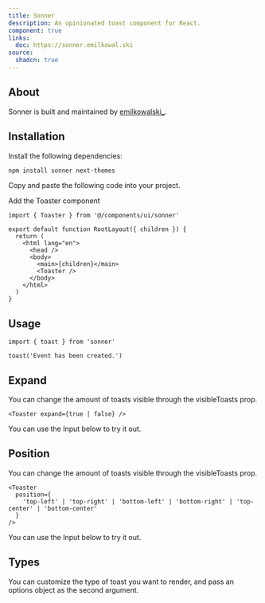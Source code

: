 ```yaml
---
title: Sonner
description: An opinionated toast component for React.
component: true
links:
  doc: https://sonner.emilkowal.ski
source:
  shadcn: true
---
```


<ComponentPreview name="sonner-demo" peekCode wide />

## About

Sonner is built and maintained by [emilkowalski\_](https://twitter.com/emilkowalski_).

## Installation

<Steps>

<Step>Install the following dependencies:</Step>

```bash
npm install sonner next-themes
```

<Step>Copy and paste the following code into your project.</Step>

<ComponentSource name="sonner" />

<Step>Add the Toaster component</Step>

```tsx title="app/layout.tsx" {1,9}
import { Toaster } from '@/components/ui/sonner'

export default function RootLayout({ children }) {
  return (
    <html lang="en">
      <head />
      <body>
        <main>{children}</main>
        <Toaster />
      </body>
    </html>
  )
}
```

</Steps>

## Usage

```tsx
import { toast } from 'sonner'
```

```tsx
toast('Event has been created.')
```

## Expand

You can change the amount of toasts visible through the visibleToasts prop.

```tsx
<Toaster expand={true | false} />
```

You can use the Input below to try it out.

<SonnerExpandConfig />

## Position

You can change the amount of toasts visible through the visibleToasts prop.

```tsx
<Toaster
  position={
    'top-left' | 'top-right' | 'bottom-left' | 'bottom-right' | 'top-center' | 'bottom-center'
  }
/>
```

You can use the Input below to try it out.

<SonnerPositionConfig />

## Types

You can customize the type of toast you want to render, and pass an options object as the second argument.

<ComponentPreview name="sonner-types" />
